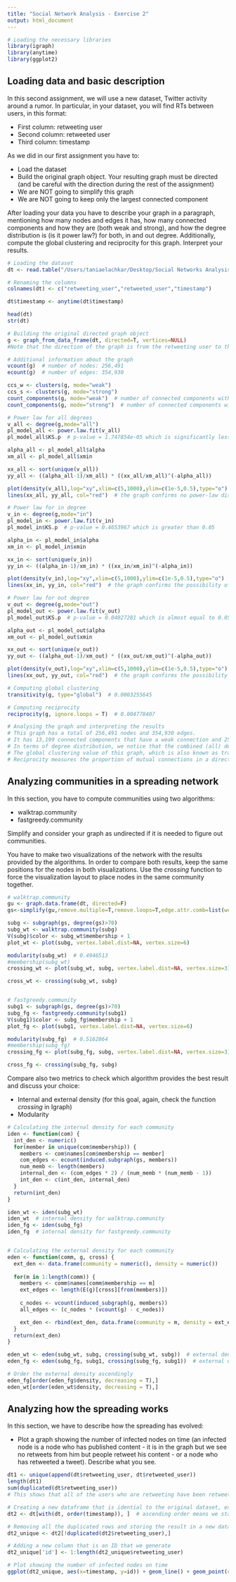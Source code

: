 ```yaml
---
title: "Social Network Analysis - Exercise 2"
output: html_document
---
```


```r
# Loading the necessary libraries
library(igraph)
library(anytime)
library(ggplot2)
```

## Loading data and basic description

In this second assignment, we will use a new dataset, Twitter activity around a rumor. In particular, in your dataset, you will find RTs between users, in this format:

- First column:  retweeting user
- Second column: retweeted user
- Third column: timestamp

As we did in our first assignment you have to:

- Load the dataset
- Build the original graph object. Your resulting graph must be directed (and be careful with the direction during the rest of the assignment)
- We are NOT going to simplify this graph 
- We are NOT going to keep only the largest connected component

After loading your data you have to describe your graph in a paragraph, mentioning how many nodes and edges it has, how many connected components and how they are (both weak and strong), and how the degree distribution is (is it power law?) for both, in and out degree. Additionally, compute the global clustering and reciprocity for this graph. Interpret your results.

```r
# Loading the dataset
dt <- read.table("/Users/taniaelachkar/Desktop/Social Networks Analysis/Assignment 2/higgs-activity_time_RTS.txt", header=T, quote="\"", comment.char="")

# Renaming the columns 
colnames(dt) <- c("retweeting_user","retweeted_user","timestamp")

dt$timestamp <- anytime(dt$timestamp)

head(dt)
str(dt)

# Building the original directed graph object
g <- graph_from_data_frame(dt, directed=T, vertices=NULL)
#Note that the direction of the graph is from the retweeting user to the retweeted user 

# Additional information about the graph 
vcount(g)  # number of nodes: 256,491
ecount(g)  # number of edges: 354,930

ccs_w <- clusters(g, mode="weak")
ccs_s <- clusters(g, mode="strong")
count_components(g, mode="weak")  # number of connected components with a weak connection: 13,199
count_components(g, mode="strong")  # number of connected components with a strong connection: 255,002

# Power law for all degrees
v_all <- degree(g,mode="all")
pl_model_all <- power.law.fit(v_all)
pl_model_all$KS.p  # p-value = 1.747854e-05 which is significantly less than 0.05

alpha_all <- pl_model_all$alpha
xm_all <- pl_model_all$xmin

xx_all <- sort(unique(v_all))
yy_all <- ((alpha_all-1)/xm_all) * ((xx_all/xm_all)^(-alpha_all))

plot(density(v_all),log="xy",xlim=c(5,1000),ylim=c(1e-5,0.5),type="o")
lines(xx_all, yy_all, col="red")  # the graph confirms no power-law distribution

# Power law for in degree
v_in <- degree(g,mode="in")
pl_model_in <- power.law.fit(v_in)
pl_model_in$KS.p  # p-value = 0.4653967 which is greater than 0.05

alpha_in <- pl_model_in$alpha
xm_in <- pl_model_in$xmin

xx_in <- sort(unique(v_in))
yy_in <- ((alpha_in-1)/xm_in) * ((xx_in/xm_in)^(-alpha_in))

plot(density(v_in),log="xy",xlim=c(5,1000),ylim=c(1e-5,0.5),type="o")
lines(xx_in, yy_in, col="red")  # the graph confirms the possibility of a power-law distribution

# Power law for out degree
v_out <- degree(g,mode="out")
pl_model_out <- power.law.fit(v_out)
pl_model_out$KS.p  # p-value = 0.04027281 which is almost equal to 0.05

alpha_out <- pl_model_out$alpha
xm_out <- pl_model_out$xmin

xx_out <- sort(unique(v_out))
yy_out <- ((alpha_out-1)/xm_out) * ((xx_out/xm_out)^(-alpha_out))

plot(density(v_out),log="xy",xlim=c(5,1000),ylim=c(1e-5,0.5),type="o")
lines(xx_out, yy_out, col="red")  # the graph confirms the possibility of a power-law distribution

# Computing global clustering
transitivity(g, type="global")  # 0.0003255645 

# Computing reciprocity 
reciprocity(g, ignore.loops = T)  # 0.004778407 

# Analysing the graph and interpreting the results
# This graph has a total of 256,491 nodes and 354,930 edges. 
# It has 13,199 connected components that have a weak connection and 255,002 connected components that have a strong connection, so it has about 20 times more strong connections than weak connections. 
# In terms of degree distribution, we notice that the combined (all) degree distribution has a p-value = 1.747854e-05 which is less than 0.05, meaning that we reject the null hypothesis and that the data was not drawn from the fitted power-law distribution. This is supported by the graph (density plot). However, when looking at the degree distributions of in degrees and out degrees separately, we notice that their p-values are greater than 0.05 (significantly greater than 0.05 at 0.4653967 for the in degree and almost equal to 0.05 at 0.04027281 for the out degree). These results are also confirmed by looking at the density plots of in and out degrees separately.
# The global clustering value of this graph, which is also known as transitivity, is equal to 0.0003255645, meaning that nodes in this graph have a 0.03% probability of clustering together, which is very low. A transitivity of 1 means that all the components in the network are cliques, whereas a transitivity of zero, which is close to the transitivity of our graph, means that there aren't any closed paths of length 2. 
# Reciprocity measures the proportion of mutual connections in a directed graph. This is equivalent to the probability that the opposite counterpart of a directed edge is also included in the graph. For our graph, that value is equal to 0.004778407, meaning that about 0.4% of the connections in this graph are mutual connections. 
```

## Analyzing communities in a spreading network

In this section, you have to compute communities using two algorithms:

  - walktrap.community
  - fastgreedy.community

Simplify and consider your graph as undirected if it is needed to figure out communities.

You have to make two visualizations of the network with the results provided by the algorithms. In order to compare both results, keep the same positions for the nodes in both visualizations. Use the _crossing_ function to force the visualization layout to place nodes in the same community together.

```r
# walktrap.community
gu <- graph.data.frame(dt, directed=F)
gs<-simplify(gu,remove.multiple=T,remove.loops=T,edge.attr.comb=list(weight="sum"))

subg <- subgraph(gs, degree(gs)>70)
subg_wt <- walktrap.community(subg)
V(subg)$color <- subg_wt$membership + 1
plot_wt <- plot(subg, vertex.label.dist=NA, vertex.size=6)

modularity(subg_wt)  # 0.4946513
#membership(subg_wt)
crossing_wt <- plot(subg_wt, subg, vertex.label.dist=NA, vertex.size=3)

cross_wt <- crossing(subg_wt, subg)


# fastgreedy.community
subg1 <- subgraph(gs, degree(gs)>70)
subg_fg <- fastgreedy.community(subg1)
V(subg1)$color <- subg_fg$membership + 1
plot_fg <- plot(subg1, vertex.label.dist=NA, vertex.size=6)

modularity(subg_fg)  # 0.5162864
#membership(subg_fg)
crossing_fg <- plot(subg_fg, subg, vertex.label.dist=NA, vertex.size=3)

cross_fg <- crossing(subg_fg, subg)
```


Compare also two metrics to check which algorithm provides the best result and discuss your choice:

  - Internal and external density (for this goal, again, check the function _crossing_ in Igraph)
  - Modularity
  
```r
# Calculating the internal density for each community
iden <- function(com) {
  int_den <- numeric()
  for(member in unique(com$membership)) {
    members <- com$names[com$membership == member]
    com_edges <- ecount(induced.subgraph(gs, members))
    num_memb <- length(members)
    internal_den <- (com_edges * 2) / (num_memb * (num_memb - 1))
    int_den <- c(int_den, internal_den)
  }
  return(int_den)
}

iden_wt <- iden(subg_wt)
iden_wt  # internal density for walktrap.community
iden_fg <- iden(subg_fg)
iden_fg  # internal density for fastgreedy.community


# Calculating the external density for each community
eden <- function(comm, g, cross) {
  ext_den <- data.frame(community = numeric(), density = numeric())
  
  for(m in 1:length(comm)) {
    members <- comm$names[comm$membership == m]
    ext_edges <- length(E(g)[cross][from(members)])
    
    c_nodes <- vcount(induced_subgraph(g, members))
    all_edges <- (c_nodes * (vcount(g) - c_nodes))

    ext_den <- rbind(ext_den, data.frame(community = m, density = ext_edges/all_edges))
  }
  return(ext_den)
}

eden_wt <- eden(subg_wt, subg, crossing(subg_wt, subg))  # external density for walktrap.community
eden_fg <- eden(subg_fg, subg1, crossing(subg_fg, subg1))  # external density for fastgreedy.community

# Order the external density ascendingly
eden_fg[order(eden_fg$density, decreasing = T),]
eden_wt[order(eden_wt$density, decreasing = T),]
```


## Analyzing how the spreading works

In this section, we have to describe how the spreading has evolved:

- Plot a graph showing the number of infected nodes on time (an infected node is a node who has published content - it is in the graph but we see no retweets from him but people retweet his content - or a node who has retweeted a tweet). Describe what you see.

```r
dt1 <- unique(append(dt$retweeting_user, dt$retweeted_user)) 
length(dt1)
sum(duplicated(dt$retweeting_user))
# This shows that all of the users who are retweeting have been retweeted at one point in the timeframe of the dataset

# Creating a new dataframe that is idential to the original dataset, except that the timestamp column is sorted by ascending order 
dt2 <- dt[with(dt, order(timestamp)), ]  # ascending order means we start with users that are not infected

# Removing all the duplicated rows and storing the result in a new dataframe
dt2_unique <- dt2[!duplicated(dt2$retweeting_user),]

# Adding a new column that is an ID that we generate
dt2_unique['id'] <- 1:length(dt2_unique$retweeting_user)

# Plot showing the number of infected nodes on time 
ggplot(dt2_unique, aes(x=timestamp, y=id)) + geom_line() + geom_point(colour="red", size=1)
```
